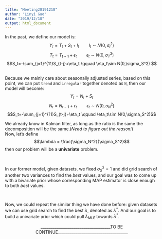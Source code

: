```yaml
---
title: "Meeting20191218"
author: "Linyi Guo"
date: "2019/12/18"
output: html_document
---
```


In the past, we define our model is:
$$Y_t=T_t+S_t+I_t \qquad I_t\sim N(0,\sigma_I^2) $$
$$T_t=T_{t-1}+\epsilon_t \qquad \epsilon_t\sim N(0,\sigma_T^2) $$
$$S_t=-\sum_{j=1}^{11}S_{t-j}+\eta_t \qquad \eta_t\sim N(0,\sigma_S^2) $$

</br>
Because we mainly care about seasonally adjusted series, based on this point, we can put `trend` and `irregular` together denoted as `N`, then our model will become:
$$Y_t=N_t+S_t$$
$$N_t=N_{t-1}+\epsilon_t \qquad \epsilon_t\sim N(0,\sigma_N^2) $$
$$S_t=-\sum_{j=1}^{11}S_{t-j}+\eta_t \qquad \eta_t\sim N(0,\sigma_S^2)$$


We already know in Kalman filter, as long as the ratio is the same the decomposition will be the same.(*Need to figure out the reason!*)
</br>
Now, let's define 
$$\lambda = \frac{\sigma_N^2}{\sigma_S^2}$$
then our problem will be a **univariate** problem.

</br>

In our former model, given datasets, we fixed $\sigma_S^2=1$ and did grid search of another two variances to find the *best* values, and our goal was to come up with a bivariate prior whose corresponding MAP estimator is close enough to both *best* values.

</br>

Now, we could repeat the similar thing we have done before: given datasets we can use grid search to find the best $\lambda$, denoted as $\lambda^*$. And our goal is to build a univariate prior which could pull $\lambda_{MLE}$ towards $\lambda^*$.


<center>____________________________________TO BE CONTINUE____________________________________</center>




